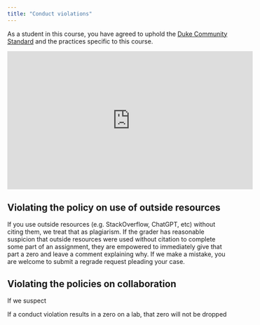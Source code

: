 ```yaml
---
title: "Conduct violations"
---
```


As a student in this course, you have agreed to uphold the [Duke Community Standard](https://trinity.duke.edu/undergraduate/academic-policies/community-standard-student-conduct) and the practices specific to this course.

<iframe width="560" height="315" src="https://www.youtube.com/embed/_KN97j30ST4" frameborder="0" allow="accelerometer; autoplay; encrypted-media; gyroscope; picture-in-picture" allowfullscreen>

</iframe>



## Violating the policy on use of outside resources

If you use outside resources (e.g. StackOverflow, ChatGPT, etc) without citing them, we treat that as plagiarism. If the grader has reasonable suspicion that outside resources were used without citation to complete some part of an assignment, they are empowered to immediately give that part a zero and leave a comment explaining why. If we make a mistake, you are welcome to submit a regrade request pleading your case.

## Violating the policies on collaboration

If we suspect 

::: callout-warning
If a conduct violation results in a zero on a lab, that zero will not be dropped
:::
